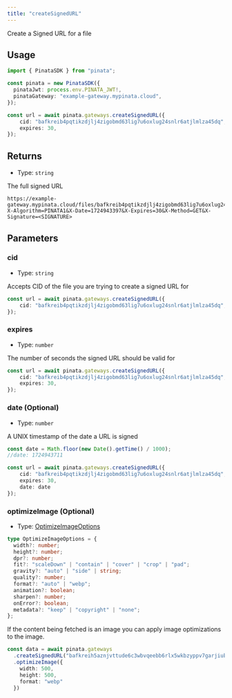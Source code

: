 ```yaml
---
title: "createSignedURL"
---
```


Create a Signed URL for a file

## Usage

```typescript
import { PinataSDK } from "pinata";

const pinata = new PinataSDK({
  pinataJwt: process.env.PINATA_JWT!,
  pinataGateway: "example-gateway.mypinata.cloud",
});

const url = await pinata.gateways.createSignedURL({
	cid: "bafkreib4pqtikzdjlj4zigobmd63lig7u6oxlug24snlr6atjlmlza45dq",
	expires: 30,
});
```

## Returns

- Type: `string`

The full signed URL

```
https://example-gateway.mypinata.cloud/files/bafkreib4pqtikzdjlj4zigobmd63lig7u6oxlug24snlr6atjlmlza45dq?X-Algorithm=PINATA1&X-Date=1724943397&X-Expires=30&X-Method=GET&X-Signature=<SIGNATURE>
```

## Parameters

### cid

- Type: `string`

Accepts CID of the file you are trying to create a signed URL for

```typescript
const url = await pinata.gateways.createSignedURL({
	cid: "bafkreib4pqtikzdjlj4zigobmd63lig7u6oxlug24snlr6atjlmlza45dq",
});
```

### expires

- Type: `number`

The number of seconds the signed URL should be valid for


```typescript
const url = await pinata.gateways.createSignedURL({
	cid: "bafkreib4pqtikzdjlj4zigobmd63lig7u6oxlug24snlr6atjlmlza45dq",
	expires: 30,
});
```

### date (Optional)

- Type: `number`

A UNIX timestamp of the date a URL is signed

```typescript
const date = Math.floor(new Date().getTime() / 1000);
//date: 1724943711

const url = await pinata.gateways.createSignedURL({
	cid: "bafkreib4pqtikzdjlj4zigobmd63lig7u6oxlug24snlr6atjlmlza45dq",
	expires: 30,
	date: date
});
```

### optimizeImage (Optional)

- Type: [OptimizeImageOptions](/sdk/types#optimizeimageoptions)

```typescript
type OptimizeImageOptions = {
  width?: number;
  height?: number;
  dpr?: number;
  fit?: "scaleDown" | "contain" | "cover" | "crop" | "pad";
  gravity?: "auto" | "side" | string;
  quality?: number;
  format?: "auto" | "webp";
  animation?: boolean;
  sharpen?: number;
  onError?: boolean;
  metadata?: "keep" | "copyright" | "none";
};
```

If the content being fetched is an image you can apply image optimizations to the image.

```typescript
const data = await pinata.gateways
  .createSignedURL("bafkreih5aznjvttude6c3wbvqeebb6rlx5wkbzyppv7garjiubll2ceym4")
  .optimizeImage({
    width: 500,
    height: 500,
    format: "webp"
  })
```
